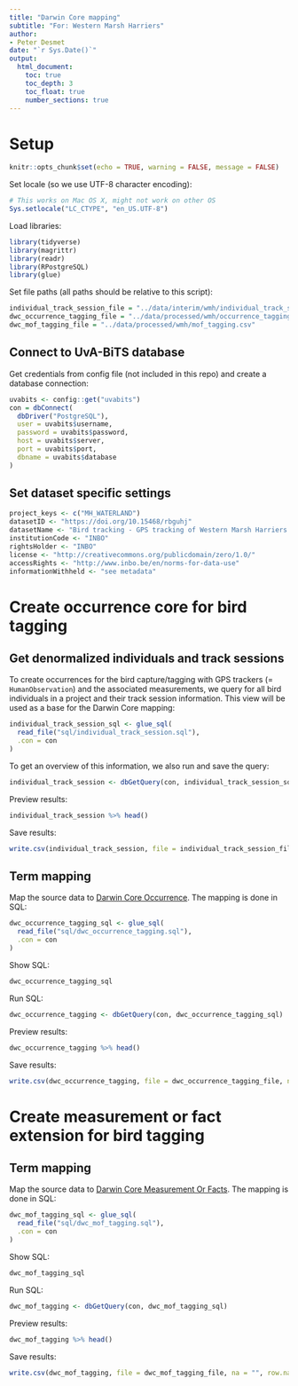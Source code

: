 ```yaml
---
title: "Darwin Core mapping"
subtitle: "For: Western Marsh Harriers"
author:
- Peter Desmet
date: "`r Sys.Date()`"
output:
  html_document:
    toc: true
    toc_depth: 3
    toc_float: true
    number_sections: true
---
```


# Setup

```r
knitr::opts_chunk$set(echo = TRUE, warning = FALSE, message = FALSE)
```

Set locale (so we use UTF-8 character encoding):

```r
# This works on Mac OS X, might not work on other OS
Sys.setlocale("LC_CTYPE", "en_US.UTF-8")
```

Load libraries:

```r
library(tidyverse)
library(magrittr)
library(readr)
library(RPostgreSQL)
library(glue)
```

Set file paths (all paths should be relative to this script):
 
```r
individual_track_session_file = "../data/interim/wmh/individual_track_session.csv"
dwc_occurrence_tagging_file = "../data/processed/wmh/occurrence_tagging.csv"
dwc_mof_tagging_file = "../data/processed/wmh/mof_tagging.csv"
```

## Connect to UvA-BiTS database

Get credentials from config file (not included in this repo) and create a database connection:

```r
uvabits <- config::get("uvabits")
con = dbConnect(
  dbDriver("PostgreSQL"),
  user = uvabits$username,
  password = uvabits$password,
  host = uvabits$server,
  port = uvabits$port,
  dbname = uvabits$database
)
```

## Set dataset specific settings

```r
project_keys <- c("MH_WATERLAND")
datasetID <- "https://doi.org/10.15468/rbguhj"
datasetName <- "Bird tracking - GPS tracking of Western Marsh Harriers breeding near the Belgium-Netherlands border"
institutionCode <- "INBO"
rightsHolder <- "INBO"
license <- "http://creativecommons.org/publicdomain/zero/1.0/"
accessRights <- "http://www.inbo.be/en/norms-for-data-use"
informationWithheld <- "see metadata"
```

# Create occurrence core for bird tagging

## Get denormalized individuals and track sessions

To create occurrences for the bird capture/tagging with GPS trackers (= `HumanObservation`) and the associated measurements, we query for all bird individuals in a project and their track session information. This view will be used as a base for the Darwin Core mapping:

```r
individual_track_session_sql <- glue_sql(
  read_file("sql/individual_track_session.sql"),
  .con = con
)
```

To get an overview of this information, we also run and save the query:

```r
individual_track_session <- dbGetQuery(con, individual_track_session_sql)
```

Preview results:

```r
individual_track_session %>% head()
```

Save results:

```r
write.csv(individual_track_session, file = individual_track_session_file, na = "", row.names = FALSE, fileEncoding = "UTF-8")
```

## Term mapping

Map the source data to [Darwin Core Occurrence](http://rs.gbif.org/core/dwc_occurrence_2015-07-02.xml). The mapping is done in SQL:

```r
dwc_occurrence_tagging_sql <- glue_sql(
  read_file("sql/dwc_occurrence_tagging.sql"),
  .con = con
)
```

Show SQL:

```r
dwc_occurrence_tagging_sql
```

Run SQL:

```r
dwc_occurrence_tagging <- dbGetQuery(con, dwc_occurrence_tagging_sql)
```

Preview results:

```r
dwc_occurrence_tagging %>% head()
```

Save results:

```r
write.csv(dwc_occurrence_tagging, file = dwc_occurrence_tagging_file, na = "", row.names = FALSE, fileEncoding = "UTF-8")
```

# Create measurement or fact extension for bird tagging

## Term mapping

Map the source data to [Darwin Core Measurement Or Facts](http://rs.gbif.org/extension/dwc/measurements_or_facts.xml). The mapping is done in SQL:

```r
dwc_mof_tagging_sql <- glue_sql(
  read_file("sql/dwc_mof_tagging.sql"),
  .con = con
)
```

Show SQL:

```r
dwc_mof_tagging_sql
```

Run SQL:

```r
dwc_mof_tagging <- dbGetQuery(con, dwc_mof_tagging_sql)
```

Preview results:

```r
dwc_mof_tagging %>% head()
```

Save results:

```r
write.csv(dwc_mof_tagging, file = dwc_mof_tagging_file, na = "", row.names = FALSE, fileEncoding = "UTF-8")
```
